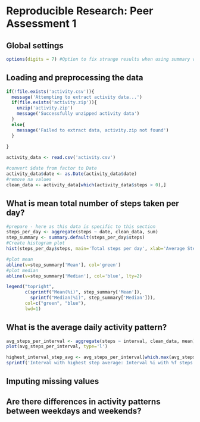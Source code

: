 # Reproducible Research: Peer Assessment 1


## Global settings
```r
options(digits = 7) #Option to fix strange results when using summary with knitr

```

## Loading and preprocessing the data

```r

if(!file.exists('activity.csv')){
  message('Attempting to extract activity data...')
  if(file.exists('activity.zip')){
    unzip('activity.zip')
    message('Successfully unzipped activity data')
  }
  else{
    message('Failed to extract data, activity.zip not found')
  }
    
}

activity_data <- read.csv('activity.csv')

#convert $date from factor to Date
activity_data$date <- as.Date(activity_data$date)
#remove na values
clean_data <- activity_data[which(activity_data$steps > 0),]
```

## What is mean total number of steps taken per day?
```r
#prepare - here as this data is specific to this section
steps_per_day <- aggregate(steps ~ date, clean_data, sum)
step_summary <- summary.default(steps_per_day$steps)
#Create histogram plot
hist(steps_per_day$steps, main='Total steps per day', xlab='Average Steps', breaks=10)

#plot mean
abline(v=step_summary['Mean'], col='green')
#plot median
abline(v=step_summary['Median'], col='blue', lty=2)

legend("topright", 
       c(sprintf("Mean(%i)", step_summary['Mean']), 
         sprintf("Median(%i)", step_summary['Median'])), 
       col=c("green", "blue"), 
       lwd=1)

```

## What is the average daily activity pattern?
```r
avg_steps_per_interval <- aggregate(steps ~ interval, clean_data, mean)
plot(avg_steps_per_interval, type='l')

highest_interval_step_avg <- avg_steps_per_interval[which.max(avg_steps_per_interval$steps),]
sprintf('Interval with highest step average: Interval %i with %f steps', highest_interval_step_avg$interval, highest_interval_step_avg$steps)
```

## Imputing missing values



## Are there differences in activity patterns between weekdays and weekends?
